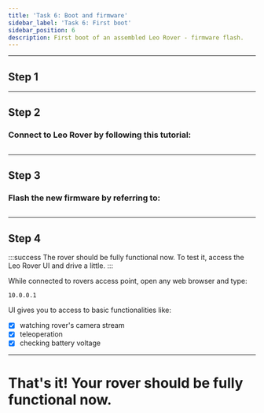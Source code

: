 ```yaml
---
title: 'Task 6: Boot and firmware'
sidebar_label: 'Task 6: First boot'
sidebar_position: 6
description: First boot of an assembled Leo Rover - firmware flash.
---
```


---

## Step 1

<ImageZoom
  loading="eager"
  src="/img/robots/leo/manuals/boot-and-firmware/boot-and-firmware-1.webp"
  width="1200"
  height="802"
/>

---

## Step 2

<h3>Connect to Leo Rover by following this tutorial:</h3>

## <LinkButton docId="leo-rover/guides/connect-to-rover-ap" />

---

## Step 3

<h3>Flash the new firmware by referring to:</h3>

## <LinkButton docId="leo-rover/guides/firmware-update" />

---

## Step 4

:::success
The rover should be fully functional now. To test it, access the Leo Rover UI
and drive a little.
:::

<ImageZoom
  src="/img/robots/leo/getting-started/leo-ui.webp"
  width="1888"
  height="1080"
/>

While connected to rovers access point, open any web browser and type:

```
10.0.0.1
```

UI gives you to access to basic functionalities like:

- [x] watching rover's camera stream
- [x] teleoperation
- [x] checking battery voltage

---

<h1> That's it! Your rover should be fully functional now.</h1>
